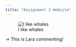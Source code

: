 ```yaml
---
title: "Assignment 3 Website"
---
```


![I like whales](whale_image.png)

-> This is Lara commenting!